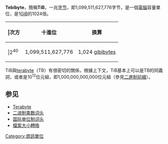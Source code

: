 {{Unreferenced|time=2022-06-04T05:22:37+00:00}}
{{字节单位}}
'''Tebibyte'''，簡稱'''TiB'''，一兆[[字节|字节]]，即1,099,511,627,776字节，是一個[[電腦|電腦]]容量單位，是1[[Gibibyte|GiB]]的1024倍。
{| class="wikitable"
|-
! |次方 || 十進位 || 换算
|-
| |2<sup>40</sup> || 1,099,511,627,776 || 1,024 [[gibibyte|gibibyte]]s
|}

TiB與[[terabyte|terabyte]]（TB）有很密切的關係，根據上下文，TiB基本上可以是TB的同義詞，或者是10<sup>12</sup>位元組，即1,000,000,000,000位元組（參見[[二進制前綴|二進制前綴]]）。

== 参见 ==
*[[Terabyte|Terabyte]]
*[[二进制乘数词头|二进制乘数词头]]
*[[国际单位制词头|国际单位制词头]]
*[[檔案大小轉換|檔案大小轉換]]

[[Category:資訊單位|Category:資訊單位]]